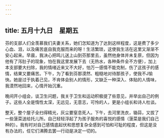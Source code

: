 ```yaml
---
---
---
```

title: 五月十九日　星期五
---




芬的支部人们全羡慕我们夫妻关系，她们怎知道为了达到这样程度，这是费了多少心血、泪，以及痛苦底自我克服而来的呀！生活繁琐，这使我生活在这里又渐渐不安心起来。早晨，我决心把鸣儿送上山到芬那里去，虽然他身体并未复原，但因为他有了泻肚子的现象，怕在我这里发展下去（无热水，各种条件全不方便），加上本支部要大扫除，我的情绪近来又不大好，怕万一感情不能克制，伤了这孩子的感情，结果又要痛苦。下午，为了看到芬那漠然、粗糙地对待那孩子，使我不J愉快。她是过于执着己见，不肯体会别人的情形，又缺乏一种深入、体贴的人情味，我漠然地回来，心情开始沉重。

晚间开小组会，谈卫生问题，我关于卫生和运动积极提了些意见，并举出自己的例子。这些人全是惰性太深，无远见，无意志，可怜的人，更是小组长和诗人杜谈。

整天，整个屋子全扫得精光，灰尘要窒息死人。下午，去河里洗衣，锄蒜，又拔了一些菠菜送给托儿所。自己轻轻浮起了为孩子服务的喜悦的感情（菠菜是我们自己种的）。我有时对自己感情底起伏和思想复杂全感到可怕和可耻的程度，但这是没有办法的，任它们沸腾去罢―行动是决定一切的。